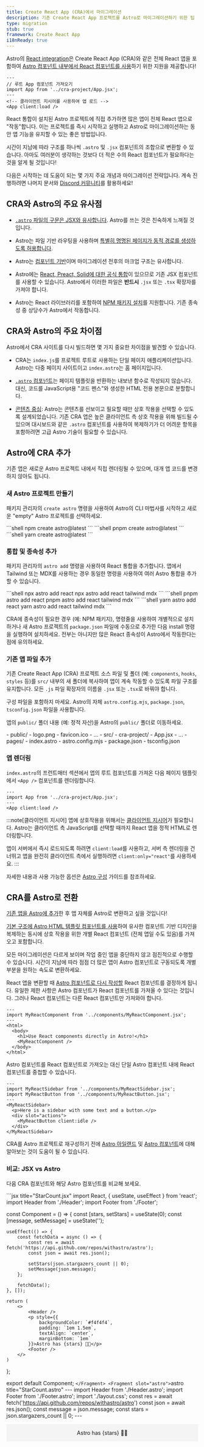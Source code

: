```yaml
---
title: Create React App (CRA)에서 마이그레이션
description: 기존 Create React App 프로젝트를 Astro로 마이그레이션하기 위한 팁
type: migration
stub: true
framework: Create React App
i18nReady: true
---
```



Astro의 [React integration](/ko/guides/integrations-guide/react/)은 Create React App (CRA)와 같은 전체 React 앱을 포함하여 [Astro 컴포넌트 내부에서 React 컴포넌트를 사용](/ko/core-concepts/framework-components/)하기 위한 지원을 제공합니다!

```astro title="src/pages/index.astro"
---
// 루트 App 컴포넌트 가져오기
import App from '../cra-project/App.jsx';
---
<!-- 클라이언트 지시어를 사용하여 앱 로드 -->
<App client:load />
```

React 통합이 설치된 Astro 프로젝트에 직접 추가하면 많은 앱이 전체 React 앱으로 "작동"합니다. 이는 프로젝트를 즉시 시작하고 실행하고 Astro로 마이그레이션하는 동안 앱 기능을 유지할 수 있는 좋은 방법입니다.

시간이 지남에 따라 구조를 하나씩 `.astro` 및 `.jsx` 컴포넌트의 조합으로 변환할 수 있습니다. 아마도 여러분이 생각하는 것보다 더 적은 수의 React 컴포넌트가 필요하다는 것을 알게 될 것입니다!

다음은 시작하는 데 도움이 되는 몇 가지 주요 개념과 마이그레이션 전략입니다. 계속 진행하려면 나머지 문서와 [Discord 커뮤니티](https://astro.build/chat)를 활용하세요!

## CRA와 Astro의 주요 유사점

- [`.astro` 파일의 구문은 JSX와 유사합니다](/ko/core-concepts/astro-syntax/#astro와-jsx의-차이점). Astro를 쓰는 것은 친숙하게 느껴질 것입니다.

- Astro는 파일 기반 라우팅을 사용하며 [특별히 명명된 페이지가 동적 경로를 생성하도록 허용합니다](/ko/core-concepts/routing/#동적-경로).

- Astro는 [컴포넌트 기반](/ko/core-concepts/astro-components/)이며 마이그레이션 전후의 마크업 구조는 유사합니다.

- Astro에는 [React, Preact, Solid에 대한 공식 통합](/ko/guides/integrations-guide/react/)이 있으므로 기존 JSX 컴포넌트를 사용할 수 있습니다. Astro에서 이러한 파일은 **반드시** `.jsx` 또는 `.tsx` 확장자를 가져야 합니다.

- Astro는 React 라이브러리를 포함하여 [NPM 패키지 설치](/ko/guides/imports/#npm-패키지)를 지원합니다. 기존 종속성 중 상당수가 Astro에서 작동합니다.

## CRA와 Astro의 주요 차이점

Astro에서 CRA 사이트를 다시 빌드하면 몇 가지 중요한 차이점을 발견할 수 있습니다.

- CRA는 `index.js`를 프로젝트 루트로 사용하는 단일 페이지 애플리케이션입니다. Astro는 다중 페이지 사이트이고 `index.astro`는 홈 페이지입니다.

- [`.astro` 컴포넌트](/ko/core-concepts/astro-components/)는 페이지 템플릿을 반환하는 내보낸 함수로 작성되지 않습니다. 대신, 코드를 JavaScript용 "코드 펜스"와 생성한 HTML 전용 본문으로 분할합니다.

- [콘텐츠 중심](/ko/concepts/why-astro/#콘텐츠-중심): Astro는 콘텐츠를 선보이고 필요할 때만 상호 작용을 선택할 수 있도록 설계되었습니다. 기존 CRA 앱은 높은 클라이언트 측 상호 작용을 위해 빌드될 수 있으며 대시보드와 같은 `.astro` 컴포넌트를 사용하여 복제하기가 더 어려운 항목을 포함하려면 고급 Astro 기술이 필요할 수 있습니다.

## Astro에 CRA 추가

기존 앱은 새로운 Astro 프로젝트 내에서 직접 렌더링될 수 있으며, 대개 앱 코드를 변경하지 않아도 됩니다.

### 새 Astro 프로젝트 만들기

패키지 관리자의 `create astro` 명령을 사용하여 Astro의 CLI 마법사를 시작하고 새로운 "empty" Astro 프로젝트를 선택하세요.

<PackageManagerTabs>
  <Fragment slot="npm">
  ```shell
  npm create astro@latest
  ```
  </Fragment>
  <Fragment slot="pnpm">
  ```shell
  pnpm create astro@latest
  ```
  </Fragment>
  <Fragment slot="yarn">
  ```shell
  yarn create astro@latest
  ```
  </Fragment>
</PackageManagerTabs>

### 통합 및 종속성 추가

패키지 관리자의 `astro add` 명령을 사용하여 React 통합을 추가합니다. 앱에서 Tailwind 또는 MDX를 사용하는 경우 동일한 명령을 사용하여 여러 Astro 통합을 추가할 수 있습니다.

<PackageManagerTabs>
  <Fragment slot="npm">
  ```shell
  npx astro add react
  npx astro add react tailwind mdx
  ```
  </Fragment>
  <Fragment slot="pnpm">
  ```shell
  pnpm astro add react
  pnpm astro add react tailwind mdx
  ```
  </Fragment>
  <Fragment slot="yarn">
  ```shell
  yarn astro add react
  yarn astro add react tailwind mdx
  ```
  </Fragment>
</PackageManagerTabs>

CRA에 종속성이 필요한 경우 (예: NPM 패키지), 명령줄을 사용하여 개별적으로 설치하거나 새 Astro 프로젝트의 `package.json` 파일에 수동으로 추가한 다음 install 명령을 실행하여 설치하세요. 전부는 아니지만 많은 React 종속성이 Astro에서 작동한다는 점에 유의하세요.

### 기존 앱 파일 추가

기존 Create React App (CRA) 프로젝트 소스 파일 및 폴더 (예: `components`, `hooks`, `styles` 등)를 `src/` 내부의 새 폴더에 복사하여 앱이 계속 작동할 수 있도록 파일 구조를 유지합니다. 모든 `.js` 파일 확장자의 이름을 `.jsx` 또는 `.tsx`로 바꿔야 합니다.

구성 파일을 포함하지 마세요. Astro의 자체 `astro.config.mjs`, `package.json`, `tsconfig.json` 파일을 사용합니다.

앱의 `public/` 폴더 내용 (예: 정적 자산)을 Astro의 `public/` 폴더로 이동하세요.

<FileTree>
- public/
  - logo.png
  - favicon.ico
  - ...
- src/
  - cra-project/
    - App.jsx
    - ...
  - pages/
    - index.astro
- astro.config.mjs
- package.json
- tsconfig.json
</FileTree>

### 앱 렌더링

`index.astro`의 프런트매터 섹션에서 앱의 루트 컴포넌트를 가져온 다음 페이지 템플릿에서 `<App />` 컴포넌트를 렌더링합니다.

```astro title="src/pages/index.astro"
---
import App from '../cra-project/App.jsx';
---
<App client:load />
```

:::note[클라이언트 지시어]
앱에 상호작용을 위해서는 [클라이언트 지시어](/ko/reference/directives-reference/#클라이언트-지시어)가 필요합니다. Astro는 클라이언트 측 JavaScript를 선택할 때까지 React 앱을 정적 HTML로 렌더링합니다.

앱이 서버에서 즉시 로드되도록 하려면 `client:load`를 사용하고, 서버 측 렌더링을 건너뛰고 앱을 완전히 클라이언트 측에서 실행하려면 `client:only="react"`를 사용하세요.
:::

자세한 내용과 사용 가능한 옵션은 [Astro 구성](/ko/guides/configuring-astro/) 가이드를 참조하세요.

## CRA를 Astro로 전환

[기존 앱을 Astro에 추가](#astro에-cra-추가)한 후 앱 자체를 Astro로 변환하고 싶을 것입니다!

[기본 구조에 Astro HTML 템플릿 컴포넌트를 사용](/ko/core-concepts/astro-components/)하여 유사한 컴포넌트 기반 디자인을 복제하는 동시에 상호 작용을 위한 개별 React 컴포넌트 (전체 앱일 수도 있음)를 가져오고 포함합니다.

모든 마이그레이션은 다르게 보이며 작업 중인 앱을 중단하지 않고 점진적으로 수행할 수 있습니다. 시간이 지남에 따라 점점 더 많은 앱이 Astro 컴포넌트로 구동되도록 개별 부분을 원하는 속도로 변환하세요.

React 앱을 변환할 때 [Astro 컴포넌트로 다시 작성할](#jsx-파일을-astro-파일로-변환) React 컴포넌트를 결정하게 됩니다. 유일한 제한 사항은 Astro 컴포넌트가 React 컴포넌트를 가져올 수 있다는 것입니다. 그러나 React 컴포넌트는 다른 React 컴포넌트만 가져와야 합니다.

```astro title="src/pages/static-components.astro" ins={2,7}
---
import MyReactComponent from '../components/MyReactComponent.jsx';
---
<html>
  <body>
    <h1>Use React components directly in Astro!</h1>
    <MyReactComponent />
  </body>
</html>
```

Astro 컴포넌트를 React 컴포넌트로 가져오는 대신 단일 Astro 컴포넌트 내에 React 컴포넌트를 중첩할 수 있습니다.

```astro title="src/pages/nested-components.astro" {2,3,5,8,10}
---
import MyReactSidebar from '../components/MyReactSidebar.jsx';
import MyReactButton from '../components/MyReactButton.jsx';
---
<MyReactSidebar>
  <p>Here is a sidebar with some text and a button.</p>
  <div slot="actions">
    <MyReactButton client:idle />
  </div>
</MyReactSidebar>
```

CRA를 Astro 프로젝트로 재구성하기 전에 [Astro 아일랜드](/ko/concepts/islands/) 및 [Astro 컴포넌트](/ko/core-concepts/astro-components/)에 대해 알아보는 것이 도움이 될 수 있습니다.

### 비교: JSX vs Astro

다음 CRA 컴포넌트와 해당 Astro 컴포넌트를 비교해 보세요.

<AstroJSXTabs>
  <Fragment slot="jsx">
    ```jsx title="StarCount.jsx"
    import React, { useState, useEffect } from 'react';
import Header from './Header';
import Footer from './Footer';

const Component = () => {
    const [stars, setStars] = useState(0);
    const [message, setMessage] = useState('');

    useEffect(() => {
        const fetchData = async () => {
            const res = await fetch('https://api.github.com/repos/withastro/astro');
            const json = await res.json();

            setStars(json.stargazers_count || 0);
            setMessage(json.message);
        };

        fetchData();
    }, []);

    return (
        <>
            <Header />
            <p style={{
                backgroundColor: `#f4f4f4`,
                padding: `1em 1.5em`,
                textAlign: `center`,
                marginBottom: `1em`
            }}>Astro has {stars} 🧑‍🚀</p>
            <Footer />
        </>
    )
};

export default Component;
    ```
  </Fragment>
  <Fragment slot="astro">
    ```astro title="StarCount.astro"
    ---
    import Header from './Header.astro';
    import Footer from './Footer.astro';
    import './layout.css';
    const res = await fetch('https://api.github.com/repos/withastro/astro')
    const json = await res.json();
    const message = json.message;
    const stars = json.stargazers_count || 0;
    ---
    <Header />
    <p class="banner">Astro has {stars} 🧑‍🚀</p>
    <Footer />
    <style>
      .banner {
        background-color: #f4f4f4; 
        padding: 1em 1.5em;
        text-align: center;
        margin-bottom: 1em;
      }
    <style>
    ```
  </Fragment>
</AstroJSXTabs>

### JSX 파일을 `.astro` 파일로 변환

다음은 CRA `.js` 컴포넌트를 `.astro` 컴포넌트로 변환하기 위한 몇 가지 팁입니다.

1. 기존 CRA 컴포넌트 함수의 반환된 JSX를 HTML 템플릿의 기초로 사용합니다.

2. [CRA 또는 JSX 구문을 Astro로](#참조-cra-구문을-astro로-변환) 또는 HTML 웹 표준으로 변경합니다. 예를 들어 여기에는 `{children}` 및 `className`이 포함됩니다.

3. import 구문을 포함하여 필요한 JavaScript를 ["코드 펜스" (`---`)](/ko/core-concepts/astro-components/#컴포넌트-스크립트)로 이동합니다. 참고: [조건부 콘텐츠 렌더링](/ko/core-concepts/astro-syntax/#동적-html)을 위한 JavaScript는 Astro에서 직접 HTML 템플릿 내에 작성되는 경우가 많습니다.

4. 이전에 CRA 함수에 전달된 추가 props에 액세스하려면 [`Astro.props`](/ko/reference/api-reference/#astroprops)를 사용하세요.

5. 가져온 컴포넌트도 Astro로 변환해야 하는지 여부를 결정합니다. 지금 당장 또는 영원히 React 컴포넌트로 유지할 수 있습니다. 하지만 결국에는 `.astro` 컴포넌트로 변환하고 싶을 수도 있습니다. 특히 대화형이 필요하지 않은 경우에는 더욱 그렇습니다!

6. `useEffect()`를 import 문으로 바꾸거나 [`Astro.glob()`](/ko/reference/api-reference/#astroglob)을 사용하여 로컬 파일을 쿼리합니다. 외부 데이터를 가져오려면 `fetch()`를 사용하세요.

### 테스트 마이그레이션

Astro는 원시 HTML을 출력하므로 빌드 단계의 출력을 사용하여 end-to-end 테스트를 작성하는 것이 가능합니다. 이전에 작성된 end-to-end 테스트는 CRA 사이트의 마크업과 일치할 수 있는 경우 즉시 작동할 수 있습니다. Jest 및 React Testing Library와 같은 테스트 라이브러리를 Astro에서 가져와서 React 컴포넌트를 테스트하는 데 사용할 수 있습니다.

자세한 내용은 Astro의 [테스트 가이드](/ko/guides/testing/)를 참조하세요.

## 참조: CRA 구문을 Astro로 변환

### CRA Imports 변환

상대 파일 경로를 정확하게 참조하도록 모든 [파일 가져오기](/ko/guides/imports/)를 업데이트하세요. 이는 [가져오기 별칭](/ko/guides/typescript/#가져오기-별칭)을 사용하거나 상대 경로 전체를 작성하여 수행할 수 있습니다.

`.astro` 및 기타 여러 파일 형식은 전체 파일 확장자를 사용하여 가져와야 합니다.

```astro title="src/pages/authors/Fred.astro"
---
import Card from '../../components/Card.astro';
---
<Card />
```

### CRA Children Props 변환

`{children}`의 모든 인스턴스를 Astro `<slot />`으로 변환하세요. Astro는 `{children}`을 함수 prop으로 받을 필요가 없으며 자동으로 `<slot />`에 하위 콘텐츠를 렌더링합니다.

```astro title="src/components/MyComponent.astro" del={3-9} ins={11-13}
---
---
export default function MyComponent(props) { 
    return (
      <div>
        {props.children}
      </div>
    );  
}

<div>
  <slot />
</div>
```

여러 children 집합을 전달하는 React 컴포넌트는 [명명된 슬롯](/ko/core-concepts/astro-components/#명명된-슬롯)을 사용하여 Astro 컴포넌트로 마이그레이션될 수 있습니다.

[Astro의 특정 `<slot />` 사용법](/ko/core-concepts/astro-components/#슬롯)에 대해 자세히 알아보세요.

### CRA 데이터 페칭 변환

Create React App 컴포넌트에서 데이터를 가져오는 것은 약간의 차이점을 제외하고 Astro와 유사합니다.

프로젝트 소스에 있는 다른 파일의 데이터에 액세스하려면 `Astro.glob()` 또는 `getCollection()`/`getEntryBySlug()`에 대한 사이드 이펙트 후크 (`useEffect`)의 인스턴스를 제거해야 합니다.

[원격 데이터를 가져오려면](/ko/guides/data-fetching/) `fetch()`를 사용하세요.

이러한 데이터 요청은 Astro 컴포넌트의 프런트매터에서 이루어지며 top-level await을 사용합니다.

```astro title="src/pages/index.astro"
---
import { getCollection } from 'astro:content';

// 모든 `src/content/blog/` 항목 가져오기
const allBlogPosts = await getCollection('blog');

// 모든 `src/pages/posts/` 항목을 가져오기
const allPosts = await Astro.glob('../pages/posts/*.md');

// 원격 데이터 가져오기
const response = await fetch('https://randomuser.me/api/');
const data = await response.json();
const randomUser = data.results[0];
---
```

[`Astro.glob()`을 사용한 로컬 파일 가져오기](/ko/guides/imports/#astroglob), [Collections API를 사용한 쿼리](/ko/guides/content-collections/#컬렉션-쿼리) 또는 [원격 데이터 가져오기](/ko/guides/data-fetching/)에 대해 자세히 알아보세요.

### CRA 스타일링 변환

[CSS-in-JS 라이브러리](https://github.com/withastro/astro/issues/4432) (예: styled-components)를 Astro에서 사용 가능한 다른 CSS 옵션으로 바꿔야 할 수도 있습니다.

필요한 경우 인라인 스타일 객체 (`style={{ fontWeight: "bold" }}`)를 인라인 HTML 스타일 속성(`style="font-weight:bold;"`)으로 변환합니다. 또는 범위가 지정된 CSS 스타일에는 [Astro `<style>` 태그](/ko/guides/styling/#astro에서-스타일링하기)를 사용하세요.

```astro title="src/components/Card.astro" del={1} ins={2}
<div style={{backgroundColor: `#f4f4f4`, padding: `1em`}}>{message}</div>
<div style="background-color: #f4f4f4; padding: 1em;">{message}</div>
```

Tailwind는 [Tailwind 통합](/ko/guides/integrations-guide/tailwind/) 설치 후 지원됩니다. 기존 Tailwind 코드를 변경할 필요가 없습니다!

[Astro에서의 스타일링](/ko/guides/styling/)에 대해 자세히 알아보세요.

## 문제 해결

여러분의 CRA가 Astro에서 "그냥 작동"할 수도 있습니다! 그러나 기존 앱의 기능 및/또는 스타일을 복제하려면 약간의 조정이 필요할 수 있습니다.

이 문서에서 답변을 찾을 수 없다면 [Astro Discord](https://astro.build/chat)를 방문하여 support 포럼에 질문하세요!
